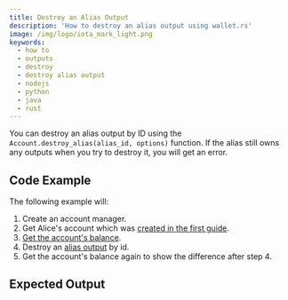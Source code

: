 ```yaml
---
title: Destroy an Alias Output
description: 'How to destroy an alias output using wallet.rs'
image: /img/logo/iota_mark_light.png
keywords:
  - how to
  - outputs
  - destroy
  - destroy alias output
  - nodejs
  - python
  - java
  - rust
---
```



You can destroy an alias output by ID using the `Account.destroy_alias(alias_id, options)` function. If the alias still owns any outputs when you try to destroy it, you will get an error.

## Code Example

The following example will:

1. Create an account manager.
2. Get Alice's account which was [created in the first guide](../accounts_and_addresses/01_create_a_wallet_account.mdx).
3. [Get the account's balance](./../accounts_and_addresses/04_check_balance.mdx).
4. Destroy an [alias output](https://wiki.iota.org/shimmer/introduction/explanations/ledger/alias) by id.
5. Get the account's balance again to show the difference after step 4.

<Tabs groupId='language' queryString>
  <TabItem value='rust' label='Rust'>
    <RustCode />
  </TabItem>
  <TabItem value='node' label='Node.js'>
    <NodejsCode />
  </TabItem>
  <TabItem value='python' label='Python'>
    <PythonCode />
  </TabItem>
  <TabItem value='java' label='Java'>
    <JavaCode />
  </TabItem>
</Tabs>

## Expected Output

<Tabs groupId='language' queryString>
  <TabItem value='rust' label='Rust'>
    <RustOutput />
  </TabItem>
  <TabItem value='node' label='Node.js'>
    <NodejsOutput />
  </TabItem>
  <TabItem value='python' label='Python'>
    <PythonOutput />
  </TabItem>
  <TabItem value='java' label='Java'>
    <JavaOutput />
  </TabItem>
</Tabs>
